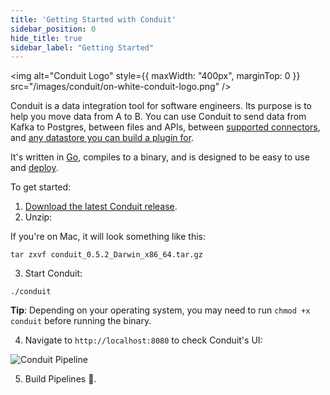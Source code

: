 ```yaml
---
title: 'Getting Started with Conduit'
sidebar_position: 0
hide_title: true
sidebar_label: "Getting Started"
---
```


<img
  alt="Conduit Logo"
  style={{ maxWidth: "400px", marginTop: 0 }}
  src="/images/conduit/on-white-conduit-logo.png"
/>

Conduit is a data integration tool for software engineers. Its purpose is to
help you move data from A to B. You can use Conduit to send data from Kafka to
Postgres, between files and APIs,
between [supported connectors](https://github.com/ConduitIO/conduit/blob/main/docs/connectors.md),
and [any datastore you can build a plugin for](/docs/connectors/building).

It's written in [Go](https://go.dev/), compiles to a binary, and is designed to
be easy to use and [deploy](/docs/deploy/local).

To get started:

1. [Download the latest Conduit release](https://github.com/ConduitIO/conduit/releases/latest).
2. Unzip:

If you're on Mac, it will look something like this:

```shell
tar zxvf conduit_0.5.2_Darwin_x86_64.tar.gz
```

3. Start Conduit:

```shell
./conduit
```

**Tip**: Depending on your operating system, you may need to
run `chmod +x conduit` before running the binary.

4. Navigate to `http://localhost:8080` to check Conduit's UI:

![Conduit Pipeline](/images/conduit/pipeline.png)

5. Build Pipelines 🚀.
